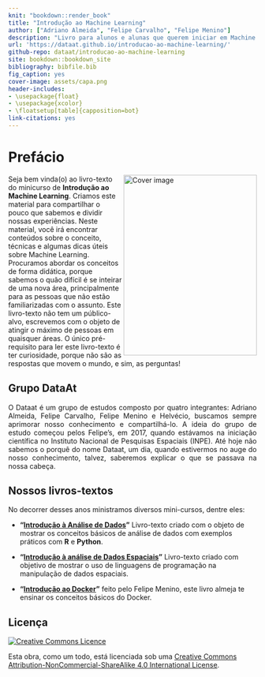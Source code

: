 ```yaml
---
knit: "bookdown::render_book"
title: "Introdução ao Machine Learning"
author: ["Adriano Almeida", "Felipe Carvalho", "Felipe Menino"]
description: "Livro para alunos e alunas que querem iniciar em Machine Learning."
url: 'https://dataat.github.io/introducao-ao-machine-learning/'
github-repo: dataat/introducao-ao-machine-learning
site: bookdown::bookdown_site
bibliography: bibfile.bib
fig_caption: yes
cover-image: assets/capa.png
header-includes:
- \usepackage{float}
- \usepackage{xcolor}
- \floatsetup[table]{capposition=bot}
link-citations: yes
---
```



# Prefácio {-}

<a href="https://github.com/dataAt/introducao-ao-machine-learning"><img src="assets/capa.png" width="270" height="366" align="right" alt="Cover image" /></a>


Seja bem vinda(o) ao livro-texto do minicurso de **Introdução ao Machine Learning**. Criamos este material para compartilhar o pouco que sabemos e dividir nossas experiências. Neste material, você irá encontrar conteúdos sobre o conceito, técnicas e algumas dicas úteis sobre Machine Learning. Procuramos abordar os conceitos de forma didática, porque sabemos o quão difícil é se inteirar de uma nova área, principalmente para as pessoas que não estão familiarizadas com o assunto. Este livro-texto não tem um público-alvo, escrevemos com o objeto de atingir o máximo de pessoas em quaisquer áreas. O único pré-requisito para ler este livro-texto é ter curiosidade, porque não são as respostas que movem o mundo, e sim, as perguntas!

## Grupo DataAt {-}

<p align="justify">
O Dataat é um grupo de estudos composto por quatro integrantes: Adriano Almeida, Felipe Carvalho, Felipe Menino e  Helvécio, buscamos sempre aprimorar nosso conhecimento e compartilhá-lo. A ideia do grupo de estudo começou pelos Felipe’s, em 2017, quando estávamos na iniciação científica no Instituto Nacional de Pesquisas Espaciais (INPE). Até hoje não sabemos o porquê do nome Dataat, um dia, quando estivermos no auge do nosso conhecimento, talvez, saberemos explicar o que se passava na nossa cabeça.
<p>


## Nossos livros-textos {-}

No decorrer desses anos ministramos diversos mini-cursos, dentre eles:

* __"[Introdução à Análise de Dados](https://dataat.github.io/introducao-analise-de-dados/)"__ Livro-texto criado com o objeto de mostrar os conceitos básicos de análise de dados com exemplos práticos com **R** e **Python**.

* __"[Introdução à análise de Dados Espaciais](https://dataat.github.io/introducao-analise-de-dados-espaciais/)"__ Livro-texto criado com objetivo de mostrar o uso de linguagens de programação na manipulação de dados espaciais.

* __"[Introdução ao Docker](https://dataat.github.io/introducao-docker/)"__ feito pelo Felipe Menino, este livro almeja te ensinar os conceitos básicos do Docker.


## Licença {-}

<a rel="license" href="http://creativecommons.org/licenses/by-nc-sa/4.0/"><img alt="Creative Commons Licence" style="border-width:0" src="https://i.creativecommons.org/l/by-nc-sa/4.0/88x31.png" /></a>

Esta obra, como um todo, está licenciada sob uma <a rel="license" href="http://creativecommons.org/licenses/by-nc-sa/4.0/">Creative Commons Attribution-NonCommercial-ShareAlike 4.0 International License</a>.
